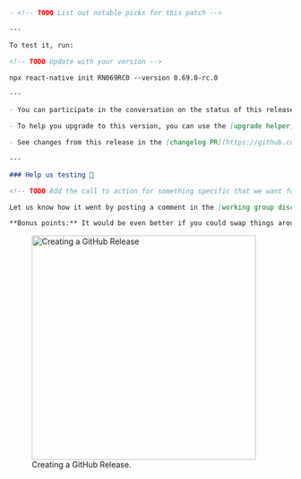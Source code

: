 ```markdown
- <!-- TODO List out notable picks for this patch -->

---

To test it, run:

<!-- TODO Update with your version -->

npx react-native init RN069RC0 --version 0.69.0-rc.0

---

- You can participate in the conversation on the status of this release in the [working group](https://github.com/reactwg/react-native-releases/discussions).

- To help you upgrade to this version, you can use the [upgrade helper](https://react-native-community.github.io/upgrade-helper/) ⚛️

- See changes from this release in the [changelog PR](https://github.com/facebook/react-native/labels/%F0%9F%93%9D%20Changelog)

---

### Help us testing 🧪

<!-- TODO Add the call to action for something specific that we want folks to test -->

Let us know how it went by posting a comment in the [working group discussion](https://github.com/reactwg/react-native-releases/discussions)! Please specify with system you tried it on (ex. macos, windows).

**Bonus points:** It would be even better if you could swap things around: instead of using a fresh new app, use a more complex one - or use a different library that is already leveraging the new architecture!
```

<figure>
  <img
    loading="lazy"
    width="400"
    alt="Creating a GitHub Release"
    src="https://user-images.githubusercontent.com/1309636/133348648-c33f82b8-b8d2-474a-a06e-35a1fb8d18de.png"
  />
  <figcaption>Creating a GitHub Release.</figcaption>
</figure>
